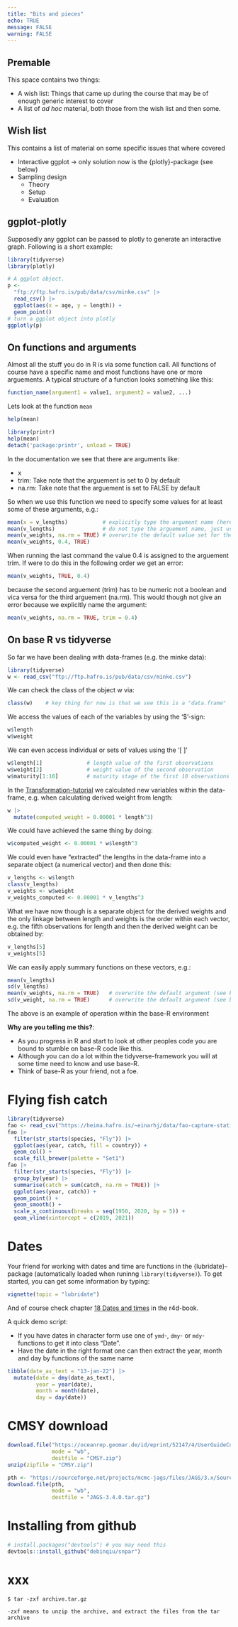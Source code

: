 ```yaml
---
title: "Bits and pieces"
echo: TRUE
message: FALSE
warning: FALSE
---
```


## Premable

This space contains two things:

* A wish list: Things that came up during the course that may be of enough generic interest to cover
* A list of *ad hoc* material, both those from the wish list and then some.

## Wish list

This contains a list of material on some specific issues that where covered

* Interactive ggplot -> only solution now is the {plotly}-package (see below)
* Sampling design
  * Theory
  * Setup
  * Evaluation

## ggplot-plotly

Supposedly any ggplot can be passed to plotly to generate an interactive graph. Following is a short example:

```r

library(tidyverse)
library(plotly)

# A ggplot object.
p <- 
  "ftp://ftp.hafro.is/pub/data/csv/minke.csv" |> 
  read_csv() |> 
  ggplot(aes(x = age, y = length)) +
  geom_point()
# turn a ggplot object into plotly
ggplotly(p)
```


## On functions and arguments

Almost all the stuff you do in R is via some function call. All functions of course have a specific name and most functions have one or more arguements. A typical structure of a function looks something like this:

```r
function_name(argument1 = value1, argument2 = value2, ...)
```

Lets look at the function `mean`

```r
help(mean)
```


```r
library(printr)
help(mean)
detach('package:printr', unload = TRUE)
```

In the documentation we see that there are arguments like:

- x
- trim: Take note that the arguement is set to 0 by default
- na.rm: Take note that the arguement is set to FALSE by default

So when we use this function we need to specify some values for at least some of these arguments, e.g.:

```r
mean(x = v_lengths)           # explicitly type the argument name (here x)
mean(v_lengths)               # do not type the arguement name, just use the argument order
mean(v_weights, na.rm = TRUE) # overwrite the default value set for the arguement na.rm
mean(v_weights, 0.4, TRUE)
```

When running the last command the value 0.4 is assigned to the arguement trim. If were to do this in the following order we get an error:

```r
mean(v_weights, TRUE, 0.4)
```

because the second arguement (trim) has to be numeric not a boolean and vica versa for the third arguement (na.rm). This would though not give an error because we explicitly name the argument:

```r
mean(v_weights, na.rm = TRUE, trim = 0.4)
```


## On base R vs tidyverse

So far we have been dealing with data-frames (e.g. the minke data):

```r
library(tidyverse)
w <- read_csv("ftp://ftp.hafro.is/pub/data/csv/minke.csv")
```

We can check the class of the object w via:

```r
class(w)    # key thing for now is that we see this is a "data.frame"
```

We access the values of each of the variables by using the '$'-sign:

```r
w$length
w$weight
```

We can even access individual or sets of values using the '[ ]'

```r
w$length[1]              # length value of the first observations
w$weight[2]              # weight value of the second observation
w$maturity[1:10]         # maturity stage of the first 10 observations
```

In the [Transformation-tutorial](transformation1.qmd) we calculated new variables within the data-frame, e.g. when calculating derived weight from length:

```r
w |> 
  mutate(computed_weight = 0.00001 * length^3)
```

We could have achieved the same thing by doing:

```r
w$computed_weight <- 0.00001 * w$length^3
```

We could even have "extracted" the lengths in the data-frame into a separate object (a numerical vector) and then done this:

```r
v_lengths <- w$length
class(v_lengths)
v_weights <- w$weight
v_weights_computed <- 0.00001 * v_lengths^3
```

What we have now though is a separate object for the derived weights and the only linkage between length and weights is the order within each vector, e.g. the fifth observations for length and then the derived weight can be obtained by:

```r
v_lengths[5]
v_weights[5]
```

We can easily apply summary functions on these vectors, e.g.:

```r
mean(v_lengths)
sd(v_lengths)
mean(v_weights, na.rm = TRUE)   # overwrite the default argument (see below)
sd(v_weight, na.rm = TRUE)      # overwrite the default argument (see below)
```

The above is an example of operation within the base-R environment

**Why are you telling me this?**:

- As you progress in R and start to look at other peoples code you are bound to stumble on base-R code like this.
- Although you can do a lot within the tidyverse-framework you will at some time need to know and use base-R.
- Think of base-R as your friend, not a foe.

# Flying fish catch

```r
library(tidyverse)
fao <- read_csv("https://heima.hafro.is/~einarhj/data/fao-capture-statistics_area31.csv")
fao |> 
  filter(str_starts(species, "Fly")) |> 
  ggplot(aes(year, catch, fill = country)) +
  geom_col() +
  scale_fill_brewer(palette = "Set1") 
fao |> 
  filter(str_starts(species, "Fly")) |> 
  group_by(year) |> 
  summarise(catch = sum(catch, na.rm = TRUE)) |> 
  ggplot(aes(year, catch)) +
  geom_point() +
  geom_smooth() +
  scale_x_continuous(breaks = seq(1950, 2020, by = 5)) +
  geom_vline(xintercept = c(2019, 2021))
```

# Dates

Your friend for working with dates and time are functions in the {lubridate}-package (automatically loaded when runinng `library(tidyverse)`). To get started, you can get some information by typing:

```r
vignette(topic = "lubridate")
```

And of course check chapter [18  Dates and times](https://r4ds.hadley.nz/datetimes.html) in the r4d-book.

A quick demo script:

* If you have dates in character form use one of `ymd`-, `dmy`- or `mdy`-functions to get it into class "Date".
* Have the date in the right format one can then extract the year, month and day by functions of the same name

```r
tibble(date_as_text = "13-jan-22") |> 
  mutate(date = dmy(date_as_text),
         year = year(date),
         month = month(date),
         day = day(date))
```

# CMSY download

```r
download.file("https://oceanrep.geomar.de/id/eprint/52147/4/UserGuideCodeDataMarch2021.zip",
              mode = "wb",
              destfile = "CMSY.zip")
unzip(zipfile = "CMSY.zip")

pth <- "https://sourceforge.net/projects/mcmc-jags/files/JAGS/3.x/Source/JAGS-3.4.0.tar.gz/download"
download.file(pth,
              mode = "wb",
              destfile = "JAGS-3.4.0.tar.gz")
```

# Installing from github

```r
# install.packages("devtools") # you may need this
devtools::install_github("debinqiu/snpar")
```

# xxx

```
$ tar -zxf archive.tar.gz

-zxf means to unzip the archive, and extract the files from the tar archive
```

